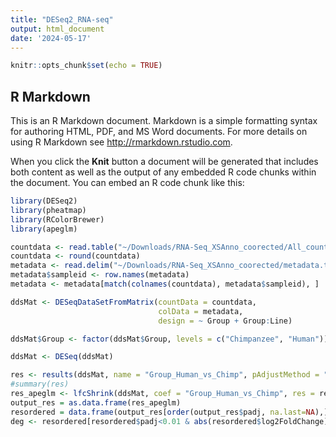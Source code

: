 ```yaml
---
title: "DESeq2_RNA-seq"
output: html_document
date: '2024-05-17'
---
```


```r
knitr::opts_chunk$set(echo = TRUE)
```

## R Markdown

This is an R Markdown document. Markdown is a simple formatting syntax for authoring HTML, PDF, and MS Word documents. For more details on using R Markdown see <http://rmarkdown.rstudio.com>.

When you click the **Knit** button a document will be generated that includes both content as well as the output of any embedded R code chunks within the document. You can embed an R code chunk like this:

```r
library(DESeq2)
library(pheatmap) 
library(RColorBrewer)
library(apeglm)
```


```r
countdata <- read.table("~/Downloads/RNA-Seq_XSAnno_coorected/All_counts_xsanno_corrected.txt", header = TRUE, row.names = 1)
countdata <- round(countdata)
metadata <- read.delim("~/Downloads/RNA-Seq_XSAnno_coorected/metadata.txt", row.names = 1)
metadata$sampleid <- row.names(metadata)
metadata <- metadata[match(colnames(countdata), metadata$sampleid), ]

```

```r
ddsMat <- DESeqDataSetFromMatrix(countData = countdata,
                                 colData = metadata,
                                 design = ~ Group + Group:Line)
```
```r
ddsMat$Group <- factor(ddsMat$Group, levels = c("Chimpanzee", "Human"))
```

```r
ddsMat <- DESeq(ddsMat)
```

```r
res <- results(ddsMat, name = "Group_Human_vs_Chimp", pAdjustMethod = "fdr", alpha = 0.01)
#summary(res)
res_apeglm <- lfcShrink(ddsMat, coef = "Group_Human_vs_Chimp", res = res, type = "apeglm")
output_res = as.data.frame(res_apeglm)
resordered = data.frame(output_res[order(output_res$padj, na.last=NA),])
deg <- resordered[resordered$padj<0.01 & abs(resordered$log2FoldChange)>=1,]

```

